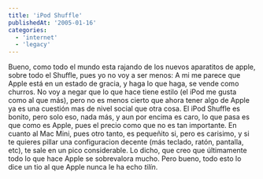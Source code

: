 ```yaml
---
title: 'iPod Shuffle'
publishedAt: '2005-01-16'
categories:
  - 'internet'
  - 'legacy'
---
```


Bueno, como todo el mundo esta rajando de los nuevos aparatitos de apple, sobre todo el Shuffle, pues yo no voy a ser menos: A mi me parece que Apple está en un estado de gracia, y haga lo que haga, se vende como churros. No voy a negar que lo que hace tiene estilo (el iPod me gusta como al que más), pero no es menos cierto que ahora tener algo de Apple ya es una cuestión mas de nivel social que otra cosa. El iPod Shuffle es bonito, pero solo eso, nada más, y aun por encima es caro, lo que pasa es que como es Apple, pues el precio como que no es tan importante. En cuanto al Mac Mini, pues otro tanto, es pequeñito si, pero es carisimo, y si te quieres pillar una configuracion decente (más teclado, ratón, pantalla, etc), te sale en un pico considerable. Lo dicho, que creo que últimamente todo lo que hace Apple se sobrevalora mucho. Pero bueno, todo esto lo dice un tio al que Apple nunca le ha echo _tilín_.
